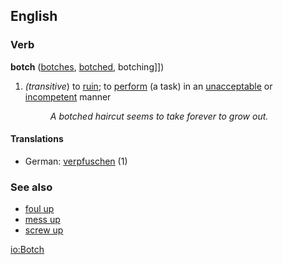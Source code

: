 ==English==

===Verb===
'''botch''' ([[botches]], [[botched]], botching]])
#''(transitive'') to [[ruin]]; to [[perform]] (a task) in an [[unacceptable]] or [[incompetent]] manner
#:''A botched haircut seems to take forever to grow out.''

====Translations====
*German: [[verpfuschen]] (1)

===See also===
*[[foul up]]
*[[mess up]]
*[[screw up]]

[[io:Botch]]